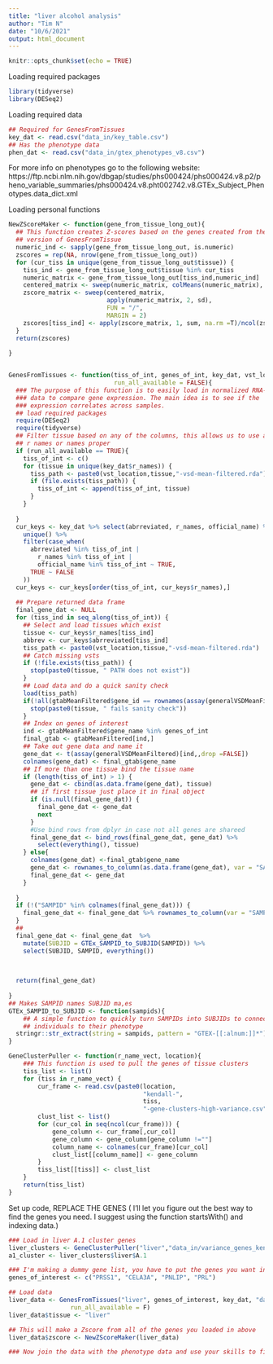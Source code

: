 ```yaml
---
title: "liver alcohol analysis"
author: "Tim N"
date: "10/6/2021"
output: html_document
---
```


```r
knitr::opts_chunk$set(echo = TRUE)
```

Loading required packages
```r
library(tidyverse)
library(DESeq2)
```

Loading required data
```r
## Required for GenesFromTissues
key_dat <- read.csv("data_in/key_table.csv")
## Has the phenotype data
phen_dat <- read.csv("data_in/gtex_phenotypes_v8.csv")
```
For more info on phenotypes go to the following website:
https://ftp.ncbi.nlm.nih.gov/dbgap/studies/phs000424/phs000424.v8.p2/pheno_variable_summaries/phs000424.v8.pht002742.v8.GTEx_Subject_Phenotypes.data_dict.xml


Loading personal functions
```r

NewZScoreMaker <- function(gene_from_tissue_long_out){
  ## This function creates Z-scores based on the genes created from the long
  ## version of GenesFromTissue
  numeric_ind <- sapply(gene_from_tissue_long_out, is.numeric)
  zscores = rep(NA, nrow(gene_from_tissue_long_out))
  for (cur_tiss in unique(gene_from_tissue_long_out$tissue)) {
    tiss_ind <- gene_from_tissue_long_out$tissue %in% cur_tiss
    numeric_matrix <- gene_from_tissue_long_out[tiss_ind,numeric_ind]
    centered_matrix <- sweep(numeric_matrix, colMeans(numeric_matrix), MARGIN = 2)
    zscore_matrix <- sweep(centered_matrix,
                           apply(numeric_matrix, 2, sd),
                           FUN = "/",
                           MARGIN = 2)
    zscores[tiss_ind] <- apply(zscore_matrix, 1, sum, na.rm =T)/ncol(zscore_matrix)
  }
  return(zscores)    
  
}


GenesFromTissues <- function(tiss_of_int, genes_of_int, key_dat, vst_location,
                             run_all_available = FALSE){
  ### The purpose of this function is to easily load in normalized RNA-seq
  ### data to compare gene expression. The main idea is to see if the
  ### expression correlates across samples.
  ## load required packages
  require(DESeq2)
  require(tidyverse)
  ## Filter tissue based on any of the columns, this allows us to use abbreviations
  ## r names or names proper
  if (run_all_available == TRUE){
    tiss_of_int <- c()
    for (tissue in unique(key_dat$r_names)) {
      tiss_path <- paste0(vst_location,tissue,"-vsd-mean-filtered.rda")
      if (file.exists(tiss_path)) {
        tiss_of_int <- append(tiss_of_int, tissue)
      }
    }
    
  }
  cur_keys <- key_dat %>% select(abrreviated, r_names, official_name) %>%
    unique() %>%
    filter(case_when(
      abrreviated %in% tiss_of_int |
        r_names %in% tiss_of_int |
        official_name %in% tiss_of_int ~ TRUE,
      TRUE ~ FALSE
    ))
  cur_keys <- cur_keys[order(tiss_of_int, cur_keys$r_names),]
  
  ## Prepare returned data frame
  final_gene_dat <- NULL
  for (tiss_ind in seq_along(tiss_of_int)) {
    ## Select and load tissues which exist
    tissue <- cur_keys$r_names[tiss_ind]
    abbrev <- cur_keys$abrreviated[tiss_ind]
    tiss_path <- paste0(vst_location,tissue,"-vsd-mean-filtered.rda")
    ## Catch missing vsts
    if (!file.exists(tiss_path)) {
      stop(paste0(tissue, " PATH does not exist"))
    }
    ## Load data and do a quick sanity check
    load(tiss_path)
    if(!all(gtabMeanFiltered$gene_id == rownames(assay(generalVSDMeanFiltered)))){
      stop(paste0(tissue, " fails sanity check"))
    }
    ## Index on genes of interest
    ind <- gtabMeanFiltered$gene_name %in% genes_of_int
    final_gtab <- gtabMeanFiltered[ind,]
    ## Take out gene data and name it
    gene_dat <- t(assay(generalVSDMeanFiltered)[ind,,drop =FALSE])
    colnames(gene_dat) <- final_gtab$gene_name
    ## If more than one tissue bind the tissue name
    if (length(tiss_of_int) > 1) {
      gene_dat <- cbind(as.data.frame(gene_dat), tissue)
      ## if first tissue just place it in final object
      if (is.null(final_gene_dat)) {
        final_gene_dat <- gene_dat
        next
      }
      #Use bind rows from dplyr in case not all genes are shareed
      final_gene_dat <- bind_rows(final_gene_dat, gene_dat) %>%
        select(everything(), tissue)
    } else{
      colnames(gene_dat) <-final_gtab$gene_name
      gene_dat <- rownames_to_column(as.data.frame(gene_dat), var = "SAMPID")
      final_gene_dat <- gene_dat
    }
    
  }
  if (!("SAMPID" %in% colnames(final_gene_dat))) {
    final_gene_dat <- final_gene_dat %>% rownames_to_column(var = "SAMPID")
  }
  ## 
  final_gene_dat <- final_gene_dat  %>%
    mutate(SUBJID = GTEx_SAMPID_to_SUBJID(SAMPID)) %>%
    select(SUBJID, SAMPID, everything())

  
  
  return(final_gene_dat)
  
}
## Makes SAMPID names SUBJID ma,es
GTEx_SAMPID_to_SUBJID <- function(sampids){
    ## A simple function to quickly turn SAMPIDs into SUBJIDs to connect
    ## individuals to their phenotype
  stringr::str_extract(string = sampids, pattern = "GTEX-[[:alnum:]]*")
}

GeneClusterPuller <- function(r_name_vect, location){
    ### This function is used to pull the genes of tissue clusters
    tiss_list <- list()
    for (tiss in r_name_vect) {
        cur_frame <- read.csv(paste0(location,
                                     "kendall-",
                                     tiss,
                                     "-gene-clusters-high-variance.csv"))
        clust_list <- list()
        for (cur_col in seq(ncol(cur_frame))) {
            gene_column <- cur_frame[,cur_col]
            gene_column <- gene_column[gene_column !=""]
            column_name <- colnames(cur_frame)[cur_col]
            clust_list[[column_name]] <- gene_column
        }
        tiss_list[[tiss]] <- clust_list
    }
    return(tiss_list)
}

```

Set up code, REPLACE THE GENES ( I'll let you figure out the best way to find the genes you need. I suggest using the function startsWith() and indexing data.)
```r
### Load in liver A.1 cluster genes
liver_clusters <- GeneClusterPuller("liver","data_in/variance_genes_kendall/")
a1_cluster <- liver_clusters$liver$A.1

### I'm making a dummy gene list, you have to put the genes you want in it ###
genes_of_interest <- c("PRSS1", "CELA3A", "PNLIP", "PRL")

## Load data
liver_data <- GenesFromTissues("liver", genes_of_interest, key_dat, "data_in/",
                 run_all_available = F)
liver_data$tissue <- "liver"

## This will make a Zscore from all of the genes you loaded in above
liver_data$zscore <- NewZScoreMaker(liver_data)

### Now join the data with the phenotype data and use your skills to find stuff out!
```

